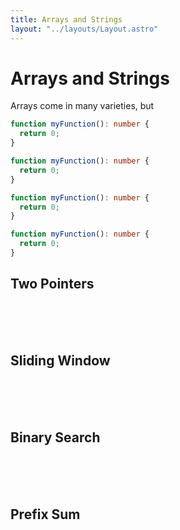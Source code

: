 ```yaml
---
title: Arrays and Strings
layout: "../layouts/Layout.astro"
---
```


# Arrays and Strings

Arrays come in many varieties, but

```typescript
function myFunction(): number {
  return 0;
}
```

```typescript
function myFunction(): number {
  return 0;
}
```

```typescript
function myFunction(): number {
  return 0;
}
```

```typescript
function myFunction(): number {
  return 0;
}
```

## Two Pointers

<br />
<br />
<br />

## Sliding Window

<br />
<br />
<br />

## Binary Search

<br />
<br />
<br />

## Prefix Sum
